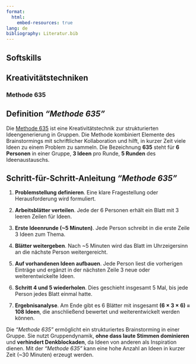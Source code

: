 ```yaml
---
format:
  html:
    embed-resources: true
lang: de
bibliography: Literatur.bib
---
```


<!--
headlines:
  off: true
extended-content:
  off: false
included-content:
  off: false
worksheets:
  off: true
-->

<!--
title: "DEB Produktentwicklung"
format:
  html:
    embed-resources: true

author:
  - name: "Christian Anders"
    degrees: 
    roles: "Dozent"
    email: christian.anders@hs-esslingen.de
    affiliation: 
      - name: "Hochschule Esslingen"
        department: "Wirtschaft & Technik"
        group: "Digital Engineering (DEB)"
        city: "Esslingen am Neckar"
        postal-code: 73728
        country: "Deutschland"
        url: https://www.hs-esslingen.de/
abstract: > 
  Skript zur Vorlesung und Labor *"Produktentwicklung"* für den Studiengang Digital Engineering DEB
keywords:
  - Kreativitätstechniken
  - Methode 635

copyright: 
  holder: Christian Anders
  year: 2025
lang: de
bibliography: Literatur.bib
date: last-modified
toc: true
number-sections: true
scrollable: true
toc-location: right
cap-location: bottom
number-offset: 2
link-external-icon: true
link-external-newwindow: true
-->

<!--
number-offset: 
0 Grundlagen
1 Ideenfindung und Konzeptentwicklung
2 Entwurfs- und Entwicklungsphase
3 Prototyping und Test
4 Produktionsplanung und Produktion
5 Softskills
6 Literatur 
-->


<!-- -------------------------------------------------------------------------

                       Methode 635

-------------------------------------------------------------------------- -->

::: {.content-visible unless-meta="headlines.off"}
# Softskills
## Kreativitätstechniken
:::

### Methode 635

::: {.callout-tip}
## Definition *"Methode 635"*
Die [Methode 635](https://de.wikipedia.org/wiki/Methode_635) ist eine Kreativitätstechnik zur strukturierten Ideengenerierung in Gruppen. Die Methode kombiniert Elemente des Brainstormings mit schriftlicher Kollaboration und hilft, in kurzer Zeit viele Ideen zu einem Problem zu sammeln. Die Bezeichnung **635** steht für **6 Personen** in einer Gruppe, **3 Ideen** pro Runde, **5 Runden** des Ideenaustauschs.
:::

<!-- --------------------------------------------------------------------------
EXTENDED CONTENT  -  EXTENDED CONTENT  -  EXTENDED CONTENT  -  EXTENDED CONTENT
S T A R T -->
::: {.content-visible unless-meta="extended-content.off"}
<!-- ---------------------------------------------------------------------- -->

::: {.callout-note}
## Schritt-für-Schritt-Anleitung *"Methode 635"*

1. **Problemstellung definieren**. Eine klare Fragestellung oder Herausforderung wird formuliert.

2. **Arbeitsblätter verteilen**. Jede der 6 Personen erhält ein Blatt mit 3 leeren Zeilen für Ideen.

3. **Erste Ideenrunde (~5 Minuten)**. Jede Person schreibt in die erste Zeile 3 Ideen zum Thema.

4. **Blätter weitergeben**. Nach ~5 Minuten wird das Blatt im Uhrzeigersinn an die nächste Person weitergereicht.

5. **Auf vorhandenen Ideen aufbauen**. Jede Person liest die vorherigen Einträge und ergänzt in der nächsten Zeile 3 neue oder weiterentwickelte Ideen.

6. **Schritt 4 und 5 wiederholen**. Dies geschieht insgesamt 5 Mal, bis jede Person jedes Blatt einmal hatte.

7. **Ergebnisanalyse**. Am Ende gibt es 6 Blätter mit insgesamt **(6 × 3 × 6) = 108 Ideen**, die anschließend bewertet und weiterentwickelt werden können.

Die *"Methode 635"* ermöglicht ein strukturiertes Brainstorming in einer Gruppe. Sie nutzt Gruppendynamik, **ohne dass laute Stimmen dominieren** und **verhindert Denkblockaden**, da Ideen von anderen als Inspiration dienen. Mit der *"Methode 635"* kann eine hohe Anzahl an Ideen in kurzer Zeit (~30 Minuten) erzeugt werden.
:::

<!-- ---------------------------------------------------------------------- -->
:::
<!-- S T O P
EXTENDED CONTENT  -  EXTENDED CONTENT  -  EXTENDED CONTENT  -  EXTENDED CONTENT
--------------------------------------------------------------------------- -->
